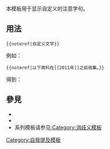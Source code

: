 <includeonly><!-- 在這裡加入模板的保護標識 --></includeonly><noinclude>{{template doc page viewed directly}}</noinclude>
<!-- 在本行下編輯模板說明 -->
本模板用于显示自定义的注意字句。
== 用法 ==
<pre>{{noteref|自定义文字}}</pre>
例如：
<pre>{{noteref|以下資料在[[2011年]]之前收集。}}</pre>
得到：
{{noteref|以下資料在[[2011年]]之前收集。}}

== 參見 ==
*{{tl|selfref}}
*{{tl|dablink}}
* 系列模板请参见[[:Category:消歧义模板]]

<includeonly>
<!-- 本行下加入模板的分類 -->
[[Category:自我提及模板]]
<!-- 本行下加入模板的跨語言鏈接 -->

</includeonly>